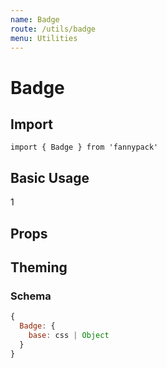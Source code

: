 ```yaml
---
name: Badge
route: /utils/badge
menu: Utilities
---
```



# Badge

## Import

`import { Badge } from 'fannypack'`

## Basic Usage

<Playground>
  <Badge>
    1
  </Badge>
</Playground>

## Props

<PropsTable component={Badge} />

## Theming

### Schema

```jsx
{
  Badge: {
    base: css | Object
  }
}
```
